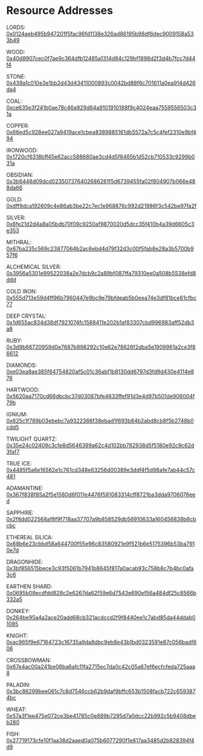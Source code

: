 # Resource Addresses


LORDS: [0x0124aeb495b947201f5fac96fd1138e326ad86195b98df6dec9009158a533b49](https://voyager.online/contract/0x0124aeb495b947201f5fac96fd1138e326ad86195b98df6dec9009158a533b49)

WOOD: [0x40d8907cec0f7ae9c364dfb12485a1314d84c129bf1898d2f3d4b7fcc7d44f4](https://voyager.online/contract/0x40d8907cec0f7ae9c364dfb12485a1314d84c129bf1898d2f3d4b7fcc7d44f4)

STONE: [0x439a1c010e3e1bb2d43d43411000893c0042bd88f6c701611a0ea914d426da4](https://voyager.online/contract/0x0439a1c010e3e1bb2d43d43411000893c0042bd88f6c701611a0ea914d426da4)

COAL:[ 0xce635e3f241b0ae78c46a929d84a9101910188f9c4024eaa7559556503c31a](https://voyager.online/contract/0xce635e3f241b0ae78c46a929d84a9101910188f9c4024eaa7559556503c31a)

COPPER:[ 0x66ed5c928ee027a9419ace1cbea8389885161db5572a7c5c4fef2310e9bf494](https://voyager.online/contract/0x66ed5c928ee027a9419ace1cbea8389885161db5572a7c5c4fef2310e9bf494)

IRONWOOD:[ 0x1720cf6318bff45e62acc588680ae3cd4d5f8465b1d52cb710533c9299b031a](https://voyager.online/contract/0x1720cf6318bff45e62acc588680ae3cd4d5f8465b1d52cb710533c9299b031a)

OBSIDIAN: [0x3b6448d09dcd023507376402686261f5d6739455fa02f804907b066e488da66](https://voyager.online/contract/0x3b6448d09dcd023507376402686261f5d6739455fa02f804907b066e488da66)

GOLD: [0xdff9dca192609c4e86ab3be22c7ec1e968876c992d21986f3c542be97fa2f](https://voyager.online/contract/0xdff9dca192609c4e86ab3be22c7ec1e968876c992d21986f3c542be97fa2f)

SILVER: [0x6fe21d2d4a8a05bdb70f09c9250af9870020d5dcc35f410b4a39d6605c3e353](https://voyager.online/contract/0x6fe21d2d4a8a05bdb70f09c9250af9870020d5dcc35f410b4a39d6605c3e353)

MITHRAL: [ 0x67ba235c569c23877064b2ac6ebd4d79f32d3c00f5fab8e28a3b5700b957f6](https://voyager.online/contract/0x67ba235c569c23877064b2ac6ebd4d79f32d3c00f5fab8e28a3b5700b957f6)

ALCHEMICAL SILVER:[ 0x3956a5301e99522038a2e7dcb9c2a89bf087ffa79310ee0a508b5538efd8ddd](https://voyager.online/contract/0x3956a5301e99522038a2e7dcb9c2a89bf087ffa79310ee0a508b5538efd8ddd)

COLD IRON: [ 0x555d713e59d4ff96b7960447e9bc9e79bfdeab5b0eea74e3df81bce61cfbc77](https://voyager.online/contract/0x555d713e59d4ff96b7960447e9bc9e79bfdeab5b0eea74e3df81bce61cfbc77)

DEEP CRYSTAL: [ 0x1d655ac834d38df7921074fc1588411e202b1af83307cbd996983aff52db3a8](https://voyager.online/contract/0x1d655ac834d38df7921074fc1588411e202b1af83307cbd996983aff52db3a8)

RUBY: [0x3d9b66720959d0e7687b898292c10e62e78626f2dba5e1909961a2ce3f86612](https://voyager.online/contract/0x3d9b66720959d0e7687b898292c10e62e78626f2dba5e1909961a2ce3f86612)

DIAMONDS: [ 0xe03ea8ae385f64754820af5c01c36abf1b8130dd6797d3fd9d430e4114e876](https://voyager.online/contract/0xe03ea8ae385f64754820af5c01c36abf1b8130dd6797d3fd9d430e4114e876)

HARTWOOD: [0x5620aa7170cd66dbcbc37d03087bfe4633ffef91d3e4d97b501de906004f79b](https://voyager.online/contract/0x5620aa7170cd66dbcbc37d03087bfe4633ffef91d3e4d97b501de906004f79b)

IGNIUM: [0x625c1f789b03ebebc7a9322366f38ebad1f693b84b2abd8cb8f5b2748b0cdd5](https://voyager.online/contract/0x625c1f789b03ebebc7a9322366f38ebad1f693b84b2abd8cb8f5b2748b0cdd5)

TWILIGHT QUARTZ: [0x35e24c02409c3cfe8d5646399a62c4d102bb782938d5f5180e92c9c62d3faf7](https://voyager.online/contract/0x35e24c02409c3cfe8d5646399a62c4d102bb782938d5f5180e92c9c62d3faf7)

TRUE ICE: [0x4485f5a6e16562e1c761cd348e63256d00389e3ddf4f5d98afe7ab44c57c481](https://voyager.online/contract/0x4485f5a6e16562e1c761cd348e63256d00389e3ddf4f5d98afe7ab44c57c481)

ADAMANTINE: [0x367f838f85a2f5e1580d6f011e4476f581083314cff8721ba3dda9706076eed](https://voyager.online/contract/0x367f838f85a2f5e1580d6f011e4476f581083314cff8721ba3dda9706076eed)

SAPPHIRE: [0x2f8dd022568af8f9f718aa37707a9b858529db56910633a160456838b6cbcbc](https://voyager.online/contract/0x2f8dd022568af8f9f718aa37707a9b858529db56910633a160456838b6cbcbc)

ETHEREAL SILICA:[ 0x68b6e23cbbd58a644700f55e96c83580921e9f521b6e5175396b53ba7910e7d](https://voyager.online/contract/0x68b6e23cbbd58a644700f55e96c83580921e9f521b6e5175396b53ba7910e7d)

DRAGONHIDE: [0x3bf856515bece3c93f5061b7941b8645f817a0acab93c758b8c7b4bc0afa3c6](https://voyager.online/contract/0x3bf856515bece3c93f5061b7941b8645f817a0acab93c758b8c7b4bc0afa3c6)

EARTHEN SHARD: [0x0695b08ecdfdd828c2e6267da62f59e6d7543e690ef56a484df25c8566b332a5](https://voyager.online/contract/0x0695b08ecdfdd828c2e6267da62f59e6d7543e690ef56a484df25c8566b332a5)

DONKEY: [0x264be95a4a2ace20add68cb321acdccd2f9f8440ee1c7abd85da44ddab01085](https://voyager.online/contract/0x264be95a4a2ace20add68cb321acdccd2f9f8440ee1c7abd85da44ddab01085)

KNIGHT: [0xac965f9e67164723c16735a9da8dbc9eb8e43b1bd0323591e87c056badf606](https://voyager.online/contract/0xac965f9e67164723c16735a9da8dbc9eb8e43b1bd0323591e87c056badf606)

CROSSBOWMAN: [0x67e4ac00a241be06ba6afc11fa2715ec7da0c42c05a67ef6ecfcfeda725aaa8](https://voyager.online/contract/0x67e4ac00a241be06ba6afc11fa2715ec7da0c42c05a67ef6ecfcfeda725aaa8)

PALADIN: [0x3bc86299bee061c7c8d7546ccb62b9daf9bffc653b1508facb722c6593874bc](https://voyager.online/contract/0x3bc86299bee061c7c8d7546ccb62b9daf9bffc653b1508facb722c6593874bc)

WHEAT: [0x57a3f1ee475e072ce3be41785c0e889b7295d7a0dcc22b992c5b9408dbeb280](https://voyager.online/contract/0x57a3f1ee475e072ce3be41785c0e889b7295d7a0dcc22b992c5b9408dbeb280)

FISH: [0x27719173cfe10f1aa38d2aaed0a075b6077290f1e817aa3485d2b828394f4d9](https://voyager.online/contract/0x27719173cfe10f1aa38d2aaed0a075b6077290f1e817aa3485d2b828394f4d9)

